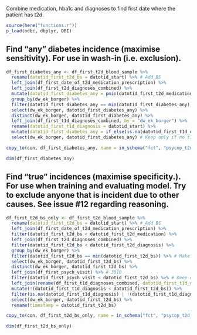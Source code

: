 Combine medication, hba1c and diagnoses to find first date where the patient has t2d.

```r
source(here("functions.r"))
p_load(odbc, dbplyr, DBI)
```

## Find "any" diabetes incidence (maximise sensitivity). For use in wash-in (i.e. exclusion).
```r
df_first_diabetes_any <- df_first_t2d_blood_sample %>% 
  rename(datotid_first_t2d_bs = datotid_start) %>% # Add BS
  left_join(df_first_date_of_t2d_medication_prescription) %>% 
  left_join(df_first_t2d_diagnoses_combined) %>% 
  mutate(datotid_first_diabetes_any = pmin(datotid_first_t2d_medication, datotid_first_t2d_diagnosis, datotid_first_t2d_bs)) %>% 
  group_by(dw_ek_borger) %>% 
  filter(datotid_first_diabetes_any == min(datotid_first_diabetes_any)) %>% # Make sure to only have one record per patient
  select(dw_ek_borger, datotid_first_diabetes_any) %>% 
  distinct(dw_ek_borger, datotid_first_diabetes_any) %>% 
  left_join(df_first_t1d_diagnoses_combined, by = "dw_ek_borger") %>% 
  rename(datotid_first_t1d_diagnosis = datotid_start) %>% 
  mutate(datotid_first_diabetes_any = if_else(is.na(datotid_first_t1d_diagnosis), datotid_first_diabetes_any, min(datotid_first_t1d_diagnosis, datotid_first_diabetes_any))) %>% 
  select(dw_ek_borger, datotid_first_diabetes_any) # Keep only if no t1d diagnosis before t2d: 601

copy_to(con, df_first_diabetes_any, name = in_schema("fct", "psycop_t2d_first_diabetes_any"), overwrite = TRUE, temporary = FALSE)

dim(df_first_diabetes_any)
```

## Find "true" incidences (maximise specificity.). For use when training and evaluating model. Try to exclude anyone that is incident due to other causes. See issue #12 regarding reasoning.
```r
df_first_t2d_bs_only <- df_first_t2d_blood_sample %>% 
  rename(datotid_first_t2d_bs = datotid_start) %>% # Add BS
  left_join(df_first_date_of_t2d_medication_prescription) %>% 
  filter(datotid_first_t2d_bs < datotid_first_t2d_medication) %>% 
  left_join(df_first_t2d_diagnoses_combined) %>% 
  filter(datotid_first_t2d_bs < datotid_first_t2d_diagnosis) %>% 
  group_by(dw_ek_borger) %>% 
  filter(datotid_first_t2d_bs == min(datotid_first_t2d_bs)) %>% # Make sure to only have one record per patient
  select(dw_ek_borger, datotid_first_t2d_bs) %>% 
  distinct(dw_ek_borger, datotid_first_t2d_bs) %>% 
  left_join(df_first_psych_visit) %>% # 3010
  filter(datotid_first_psych_visit < datotid_first_t2d_bs) %>% # Keep only if diabetes is diagnosed after first psych visit: 810
  left_join(rename(df_first_t1d_diagnoses_combined, datotid_first_t1d_diagnosis = datotid_start), by = "dw_ek_borger") %>% 
  mutate(!(datotid_first_t1d_diagnosis < datotid_first_t2d_bs)) %>% 
  filter(is.na(datotid_first_t1d_diagnosis) | !(datotid_first_t1d_diagnosis < datotid_first_t2d_bs)) %>% # Keep only if no t1d diagnosis before t2d: 601
  select(dw_ek_borger, datotid_first_t2d_bs) %>% 
  rename(timestamp = datotid_first_t2d_bs)

copy_to(con, df_first_t2d_bs_only, name = in_schema("fct", "psycop_t2d_first_diabetes_t2d"), overwrite = TRUE, temporary = FALSE)

dim(df_first_t2d_bs_only)
```

